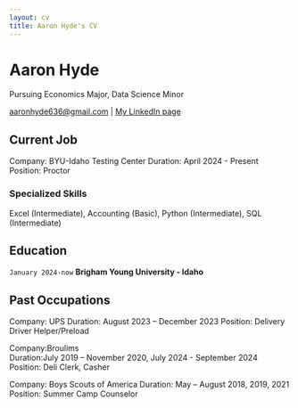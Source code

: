 ```yaml
---
layout: cv
title: Aaron Hyde's CV
---
```

# Aaron Hyde
Pursuing Economics Major, Data Science Minor

<div id="webaddress">
<a href="aaronhyde636@gmail.com">aaronhyde636@gmail.com</a>
| <a href="https://www.linkedin.com/in/aaronm-hyde/">My LinkedIn page</a>
</div>


## Current Job

Company: BYU-Idaho Testing Center
Duration: April 2024 - Present
Position: Proctor



### Specialized Skills

Excel (Intermediate), Accounting (Basic), Python (Intermediate), SQL (Intermediate)


## Education

`January 2024-now`
__Brigham Young University - Idaho__


## Past Occupations

Company: UPS
Duration: August 2023 – December 2023
Position: Delivery Driver Helper/Preload 

Company:Broulims 				
Duration:July 2019 – November 2020, July 2024 - September 2024
Position: Deli Clerk, Casher

Company: Boys Scouts of America
Duration: May – August 2018, 2019, 2021
Position: Summer Camp Counselor 




<!-- ### Footer

Last updated: May 2013 -->